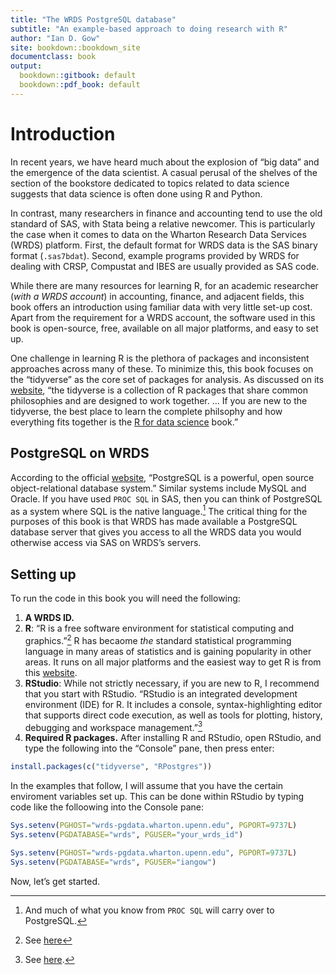 ```yaml
---
title: "The WRDS PostgreSQL database"
subtitle: "An example-based approach to doing research with R"
author: "Ian D. Gow"
site: bookdown::bookdown_site
documentclass: book
output:
  bookdown::gitbook: default
  bookdown::pdf_book: default
---
```


# Introduction

In recent years, we have heard much about the explosion of "big data" and the emergence of the data scientist.
A casual perusal of the shelves of the section of the bookstore dedicated to topics related to data science suggests that data science is often done using R and Python.

In contrast, many researchers in finance and accounting tend to use the old standard of SAS, with Stata being a relative newcomer.
This is particularly the case when it comes to data on the Wharton Research Data Services (WRDS) platform.
First, the default format for WRDS data is the SAS binary format (`.sas7bdat`).
Second, example programs provided by WRDS for dealing with CRSP, Compustat and IBES are usually provided as SAS code.

While there are many resources for learning R, for an academic researcher (*with a WRDS account*) in accounting, finance, and adjacent fields, this book offers an 
introduction using familiar data with very little set-up cost.
Apart from the requirement for a WRDS account, the software used in this book is open-source, free, available on all major platforms, and easy to set up.

One challenge in learning R is the plethora of packages and inconsistent approaches across many of these.
To minimize this, this book focuses on the "tidyverse" as the core set of packages for analysis.
As discussed on its [website](http://tidyverse.org), "the tidyverse is a collection of R packages that share common philosophies and are designed to work together. ...
If you are new to the tidyverse, the best place to learn the complete philsophy and how everything fits together is the [R for data science](http://r4ds.had.co.nz/) book."

## PostgreSQL on WRDS

According to the official [website](https://www.postgresql.org/about/), "PostgreSQL is a powerful, open source object-relational database system."
Similar systems include MySQL and Oracle.
If you have used `PROC SQL` in SAS, then you can think of PostgreSQL as a system where SQL is the native language.^[And much of what you know from `PROC SQL` will carry over to PostgreSQL.]
The critical thing for the purposes of this book is that WRDS has made available a PostgreSQL database server that gives you access to all the WRDS data you would otherwise access via SAS on WRDS's servers.

## Setting up

To run the code in this book you will need the following:

1. **A WRDS ID.**
2. **R**: "R is a free software environment for statistical computing and graphics."^[See [here](https://www.r-project.org)] 
R has becaome *the* standard statistical programming language in many areas of statistics and is gaining popularity in other areas.
It runs on all major platforms and the easiest way to get R is from this [website](https://cran.r-project.org).
3. **RStudio**: While not strictly necessary, if you are new to R, I recommend that you start with RStudio.
"RStudio is an integrated development environment (IDE) for R. It includes a console, syntax-highlighting editor that supports direct code execution, as well as tools for plotting, history, debugging and workspace management."^[See [here](https://www.rstudio.com/products/rstudio/).]
4. **Required R packages.** After installing R and RStudio, open RStudio, and type the following into the "Console" pane, then press enter:
```r
install.packages(c("tidyverse", "RPostgres"))
```

In the examples that follow, I will assume that you have the certain enviroment variables set up. 
This can be done within RStudio by typing code like the folloowing into the Console pane:

```r
Sys.setenv(PGHOST="wrds-pgdata.wharton.upenn.edu", PGPORT=9737L)
Sys.setenv(PGDATABASE="wrds", PGUSER="your_wrds_id")
```

```r
Sys.setenv(PGHOST="wrds-pgdata.wharton.upenn.edu", PGPORT=9737L)
Sys.setenv(PGDATABASE="wrds", PGUSER="iangow")
```

Now, let's get started.

